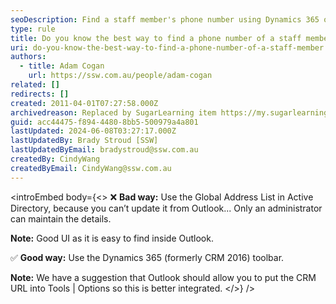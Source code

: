 ```yaml
---
seoDescription: Find a staff member's phone number using Dynamics 365 or avoid outdated methods like Active Directory.
type: rule
title: Do you know the best way to find a phone number of a staff member?
uri: do-you-know-the-best-way-to-find-a-phone-number-of-a-staff-member
authors:
  - title: Adam Cogan
    url: https://ssw.com.au/people/adam-cogan
related: []
redirects: []
created: 2011-04-01T07:27:58.000Z
archivedreason: Replaced by SugarLearning item https://my.sugarlearning.com/SSW/items/12987/find-an-employees-phone-number
guid: acc44475-f894-4480-8bb5-500979a4a801
lastUpdated: 2024-06-08T03:27:17.000Z
lastUpdatedBy: Brady Stroud [SSW]
lastUpdatedByEmail: bradystroud@ssw.com.au
createdBy: CindyWang
createdByEmail: CindyWang@ssw.com.au
---
```


<introEmbed
  body={<>
❌ **Bad way:** Use the Global Address List in Active Directory, because you can’t update it from Outlook... Only an administrator can maintain the details.

**Note:** Good UI as it is easy to find inside Outlook.

✅ **Good way:** Use the Dynamics 365 (formerly CRM 2016) toolbar.

**Note:** We have a suggestion that Outlook should allow you to put the CRM URL into Tools | Options so this is better integrated.
  </>}
/>
